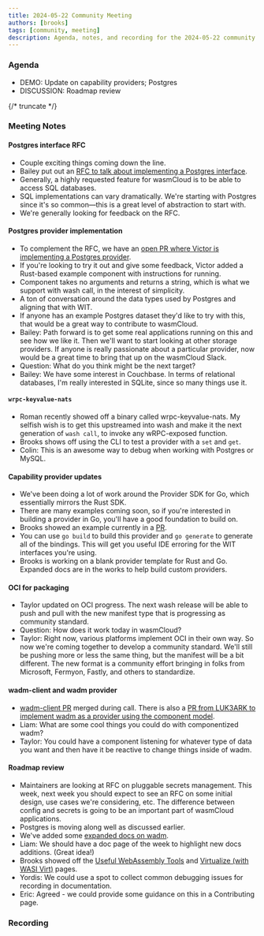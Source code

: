```yaml
---
title: 2024-05-22 Community Meeting
authors: [brooks]
tags: [community, meeting]
description: Agenda, notes, and recording for the 2024-05-22 community meeting
---
```



### Agenda

- DEMO: Update on capability providers; Postgres
- DISCUSSION: Roadmap review

{/* truncate */}

### Meeting Notes

#### Postgres interface RFC

* Couple exciting things coming down the line. 
* Bailey put out an [RFC to talk about implementing a Postgres interface](https://github.com/wasmCloud/wasmCloud/issues/1914).
* Generally, a highly requested feature for wasmCloud is to be able to access SQL databases.
* SQL implementations can vary dramatically. We're starting with Postgres since it's so common&mdash;this is a great level of abstraction to start with.
* We're generally looking for feedback on the RFC.

#### Postgres provider implementation

* To complement the RFC, we have an [open PR where Victor is implementing a Postgres provider](https://github.com/wasmCloud/wasmCloud/pull/2129).
* If you're looking to try it out and give some feedback, Victor added a Rust-based example component with instructions for running.
* Component takes no arguments and returns a string, which is what we support with wash call, in the interest of simplicity.
* A ton of conversation around the data types used by Postgres and aligning that with WIT.
* If anyone has an example Postgres dataset they'd like to try with this, that would be a great way to contribute to wasmCloud.
* Bailey: Path forward is to get some real applications running on this and see how we like it. Then we'll want to start looking at other storage providers. If anyone is really passionate about a particular provider, now would be a great time to bring that up on the wasmCloud Slack.
* Question: What do you think might be the next target?
* Bailey: We have some interest in Couchbase. In terms of relational databases, I'm really interested in SQLite, since so many things use it. 

#### `wrpc-keyvalue-nats`

* Roman recently showed off a binary called wrpc-keyvalue-nats. My selfish wish is to get this upstreamed into wash and make it the next generation of `wash call`, to invoke any wRPC-exposed function.
* Brooks shows off using the CLI to test a provider with a `set` and `get`.
* Colin: This is an awesome way to debug when working with Postgres or MySQL. 

#### Capability provider updates

* We've been doing a lot of work around the Provider SDK for Go, which essentially mirrors the Rust SDK.
* There are many examples coming soon, so if you're interested in building a provider in Go, you'll have a good foundation to build on.
* Brooks showed an example currently in a [PR](https://github.com/wasmCloud/provider-sdk-go/pull/9).
* You can use `go build` to build this provider and `go generate` to generate all of the bindings. This will get you useful IDE erroring for the WIT interfaces you're using.
* Brooks is working on a blank provider template for Rust and Go. Expanded docs are in the works to help build custom providers. 

#### OCI for packaging

* Taylor updated on OCI progress. The next wash release will be able to push and pull with the new manifest type that is progressing as community standard.
* Question: How does it work today in wasmCloud?
* Taylor: Right now, various platforms implement OCI in their own way. So now we're coming together to develop a community standard. We'll still be pushing more or less the same thing, but the manifest will be a bit different. The new format is a community effort bringing in folks from Microsoft, Fermyon, Fastly, and others to standardize.

#### wadm-client and wadm provider

* [wadm-client PR](https://github.com/wasmCloud/wadm/pull/287) merged during call. There is also a [PR from LUK3ARK to implement wadm as a provider using the component model](https://github.com/wasmCloud/wasmCloud/pull/2156). 
* Liam: What are some cool things you could do with componentized wadm?
* Taylor: You could have a component listening for whatever type of data you want and then have it be reactive to change things inside of wadm. 

#### Roadmap review

* Maintainers are looking at RFC on pluggable secrets management. This week, next week you should expect to see an RFC on some initial design, use cases we're considering, etc. The difference between config and secrets is going to be an important part of wasmCloud applications. 
* Postgres is moving along well as discussed earlier. 
* We've added some [expanded docs on wadm](https://wasmcloud.com/docs/ecosystem/wadm/).
* Liam: We should have a doc page of the week to highlight new docs additions. (Great idea!)
* Brooks showed off the [Useful WebAssembly Tools](https://wasmcloud.com/docs/ecosystem/useful-webassembly-tools/) and [Virtualize (with WASI Virt)](https://wasmcloud.com/docs/developer/components/virtualize) pages.
* Yordis: We could use a spot to collect common debugging issues for recording in documentation.
* Eric: Agreed - we could provide some guidance on this in a Contributing page. 

### Recording

<YouTube url="https://www.youtube.com/watch?v=DfB6UAYzdu8" />

